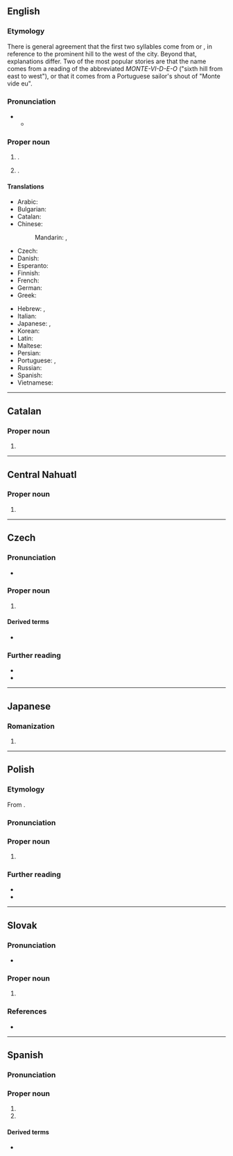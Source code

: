 ==English==
{{wikipedia}}

===Etymology===
There is general agreement that the first two syllables come from {{der|en|es|-}} or {{der|en|pt|monte||hill}}, in reference to the prominent hill to the west of the city. Beyond that, explanations differ. Two of the most popular stories are that the name comes from a reading of the abbreviated ''MONTE-VI-D-E-O'' ("sixth hill from east to west"), or that it comes from a Portuguese sailor's shout of "Monte vide eu".

===Pronunciation===
* {{IPA|en|/ˌmɒntɪvɪˈdeɪəʊ/}}
** {{audio|en|LL-Q1860 (eng)-Vealhurl-Montevideo.wav|Audio (UK)}}

===Proper noun===
{{en-proper noun}}

# {{place|en|capital city|c/Uruguay}}.
# {{place|en|city/county seat|co/Chippewa County|s/Minnesota|c/USA}}.

====Translations====
{{trans-top|capital of Uruguay}}
* Arabic: {{t|ar|مُونْتِيفِيدِيُو|m|tr=muntifīdiyū}}
* Bulgarian: {{t|bg|Монтевиде́о}}
* Catalan: {{t+|ca|Montevideo}}
* Chinese:
*: Mandarin: {{t+|cmn|蒙得維的亞|sc=Hani}}, {{t+|cmn|蒙得维的亚|tr=Mēngdéwéidíyà|sc=Hani}}
* Czech: {{t+|cs|Montevideo|n}}
* Danish: {{t|da|Montevideo}}
* Esperanto: {{t+|eo|Montevideo}}
* Finnish: {{t+|fi|Montevideo}}
* French: {{t+|fr|Montevideo|m}}
* German: {{t+|de|Montevideo|n}}
* Greek: {{t|el|Μοντεβιδέο}}
{{trans-mid}}
* Hebrew: {{t|he|מונטווידאו|f}}, {{t|he|מוֹנְטֶבִידֶאוֹ|tr=montevide'o}}
* Italian: {{t+|it|Montevideo}}
* Japanese: {{t|ja|モンテヴィデオ|tr=Montevideo}}, {{t|ja|モンテビデオ|tr=Montebideo}}
* Korean: {{t|ko|^몬테비데오|sc=Kore}}
* Latin: {{t|la|Mons Videi}}
* Maltese: {{t|mt|Montevideo}}
* Persian: {{t|fa|مونتویدئو|tr=Montevideo}}
* Portuguese: {{t+|pt|Montevidéu}} {{q|Brazil}}, {{t|pt|Montevideu}} {{q|Portugal}}
* Russian: {{t+|ru|Монтевиде́о|m|tr=Montɛvidɛ́o}}
* Spanish: {{t+|es|Montevideo}}
* Vietnamese: {{t|vi|Môn-tê-vi-đê-ô}}
{{trans-bottom}}

----

==Catalan==

===Proper noun===
{{ca-proper noun|m}}

# {{place|ca|capital city|c/Uruguay|t1=Montevideo}}

----

==Central Nahuatl==

===Proper noun===
{{head|nhn|proper noun}}

# {{place|nhn|capital city|c/Uruguay|t1=Montevideo}}

----

==Czech==

===Pronunciation===
* {{cs-IPA}}

===Proper noun===
{{cs-proper noun|g=n}}

# {{place|cs|capital city|c/Uruguay|t1=Montevideo}}

====Derived terms====
* {{l|cs|montevidejský}}

===Further reading===
* {{R:KNLA}}
* {{R:SSJC}}

----

==Japanese==

===Romanization===
{{ja-romaji}}

# {{ja-romanization of|モンテヴィデオ}}

----

==Polish==
{{wp|lang=pl}}

===Etymology===
From {{bor|pl|es|Montevideo}}.

===Pronunciation===
{{pl-p|a=LL-Q809 (pol)-Olaf-Montevideo.wav}}

===Proper noun===
{{pl-proper noun|n|indecl=yes}}

# {{place|pl|capital city|c/Uruguay|t1=Montevideo}}

===Further reading===
* {{R:pl:WSJP}}
* {{R:PWN}}

{{c|pl|Exonyms}}

----

==Slovak==
{{wp|lang=sk}}

===Pronunciation===
* {{sk-IPA}}

===Proper noun===
{{sk-proper noun|n|gen=Montevidea}}

# {{place|sk|capital|c/Uruguay|t=Montevideo}}

===References===
* {{R:SDK}}

----

==Spanish==

===Pronunciation===
{{es-IPA}}

===Proper noun===
{{es-proper noun}}

# {{place|es|capital city|c/Uruguay|t1=Montevideo}}
# {{place|es|department|c/Uruguay|t=Montevideo}}

====Derived terms====
* {{l|es|montevideano}}